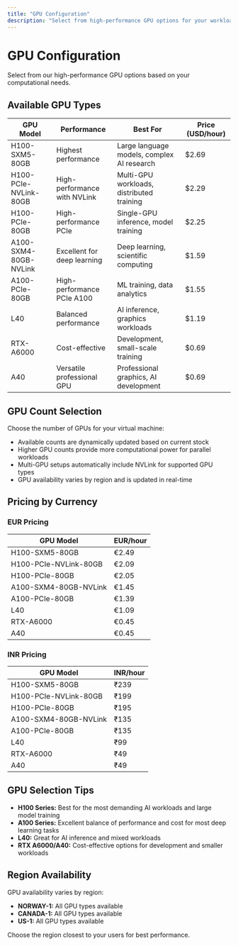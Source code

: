 ```yaml
---
title: "GPU Configuration"
description: "Select from high-performance GPU options for your workloads"
---
```


# GPU Configuration

Select from our high-performance GPU options based on your computational needs.

## Available GPU Types

| GPU Model | Performance | Best For | Price (USD/hour) |
|-----------|-------------|----------|------------------|
| H100-SXM5-80GB | Highest performance | Large language models, complex AI research | $2.69 |
| H100-PCIe-NVLink-80GB | High-performance with NVLink | Multi-GPU workloads, distributed training | $2.29 |
| H100-PCIe-80GB | High-performance PCIe | Single-GPU inference, model training | $2.25 |
| A100-SXM4-80GB-NVLink | Excellent for deep learning | Deep learning, scientific computing | $1.59 |
| A100-PCIe-80GB | High-performance PCIe A100 | ML training, data analytics | $1.55 |
| L40 | Balanced performance | AI inference, graphics workloads | $1.19 |
| RTX-A6000 | Cost-effective | Development, small-scale training | $0.69 |
| A40 | Versatile professional GPU | Professional graphics, AI development | $0.69 |

## GPU Count Selection

Choose the number of GPUs for your virtual machine:

- Available counts are dynamically updated based on current stock
- Higher GPU counts provide more computational power for parallel workloads
- Multi-GPU setups automatically include NVLink for supported GPU types
- GPU availability varies by region and is updated in real-time

## Pricing by Currency

### EUR Pricing
| GPU Model | EUR/hour |
|-----------|----------|
| H100-SXM5-80GB | €2.49 |
| H100-PCIe-NVLink-80GB | €2.09 |
| H100-PCIe-80GB | €2.05 |
| A100-SXM4-80GB-NVLink | €1.45 |
| A100-PCIe-80GB | €1.39 |
| L40 | €1.09 |
| RTX-A6000 | €0.45 |
| A40 | €0.45 |

### INR Pricing
| GPU Model | INR/hour |
|-----------|----------|
| H100-SXM5-80GB | ₹239 |
| H100-PCIe-NVLink-80GB | ₹199 |
| H100-PCIe-80GB | ₹195 |
| A100-SXM4-80GB-NVLink | ₹135 |
| A100-PCIe-80GB | ₹135 |
| L40 | ₹99 |
| RTX-A6000 | ₹49 |
| A40 | ₹49 |

## GPU Selection Tips

- **H100 Series:** Best for the most demanding AI workloads and large model training
- **A100 Series:** Excellent balance of performance and cost for most deep learning tasks
- **L40:** Great for AI inference and mixed workloads
- **RTX A6000/A40:** Cost-effective options for development and smaller workloads

## Region Availability

GPU availability varies by region:

- **NORWAY-1:** All GPU types available
- **CANADA-1:** All GPU types available  
- **US-1:** All GPU types available

Choose the region closest to your users for best performance.
